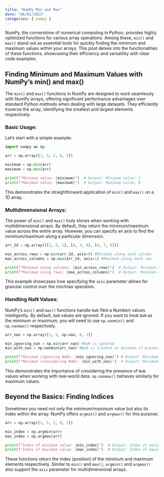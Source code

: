 ```yaml
---
title: "NumPy Min and Max"
date: "06/01/2023"
categories: [ numpy ]
---
```



NumPy, the cornerstone of numerical computing in Python, provides highly optimized functions for various array operations. Among these, `min()` and `max()` stand out as essential tools for quickly finding the minimum and maximum values within your arrays.  This post delves into the functionalities of these functions, showcasing their efficiency and versatility with clear code examples.


## Finding Minimum and Maximum Values with NumPy's min() and max()

The `min()` and `max()` functions in NumPy are designed to work seamlessly with NumPy arrays, offering significant performance advantages over standard Python methods when dealing with large datasets.  They efficiently traverse the array, identifying the smallest and largest elements respectively.


### Basic Usage:

Let's start with a simple example:

```python
import numpy as np

arr = np.array([1, 5, 2, 8, 3])

minimum = np.min(arr)
maximum = np.max(arr)

print(f"Minimum value: {minimum}")  # Output: Minimum value: 1
print(f"Maximum value: {maximum}")  # Output: Maximum value: 8
```

This demonstrates the straightforward application of `min()` and `max()` on a 1D array.


### Multidimensional Arrays:

The power of `min()` and `max()` truly shines when working with multidimensional arrays.  By default, they return the minimum/maximum value across the entire array. However, you can specify an axis to find the minimum/maximum along a particular dimension.


```python
arr_2d = np.array([[1, 5, 2], [8, 3, 9], [4, 7, 6]])

min_across_rows = np.min(arr_2d, axis=0) #Minimum along each column
max_across_columns = np.max(arr_2d, axis=1) #Maximum along each row

print(f"Minimum along columns: {min_across_rows}")  # Output: Minimum along columns: [1 3 2]
print(f"Maximum along rows: {max_across_columns}")  # Output: Maximum along rows: [5 9 7]
```

This example showcases how specifying the `axis` parameter allows for granular control over the min/max operation.


###  Handling NaN Values:

NumPy's `min()` and `max()` functions handle `NaN` (Not a Number) values intelligently.  By default,  `NaN` values are ignored. If you want to treat `NaN` as the minimum or maximum, you will need to use `np.nanmin()` and `np.nanmax()` respectively.

```python
arr_nan = np.array([1, 5, np.nan, 8, 3])

min_ignoring_nan = np.min(arr_nan) #NaN is ignored
min_with_nan = np.nanmin(arr_nan) #NaN is treated as minimum if present

print(f"Minimum (ignoring NaN): {min_ignoring_nan}") # Output: Minimum (ignoring NaN): 1.0
print(f"Minimum (considering NaN): {min_with_nan}")  # Output: Minimum (considering NaN): 1.0

```

This demonstrates the importance of considering the presence of `NaN` values when working with real-world data.  `np.nanmax()` behaves similarly for maximum values.



## Beyond the Basics:  Finding Indices

Sometimes you need not only the minimum/maximum value but also its index within the array. NumPy offers `argmin()` and `argmax()` for this purpose.


```python
arr = np.array([1, 5, 2, 8, 3])

min_index = np.argmin(arr)
max_index = np.argmax(arr)

print(f"Index of minimum value: {min_index}")  # Output: Index of minimum value: 0
print(f"Index of maximum value: {max_index}")  # Output: Index of maximum value: 3
```

These functions return the index (position) of the minimum and maximum elements respectively.  Similar to `min()` and `max()`, `argmin()` and `argmax()` also support the `axis` parameter for multidimensional arrays.

